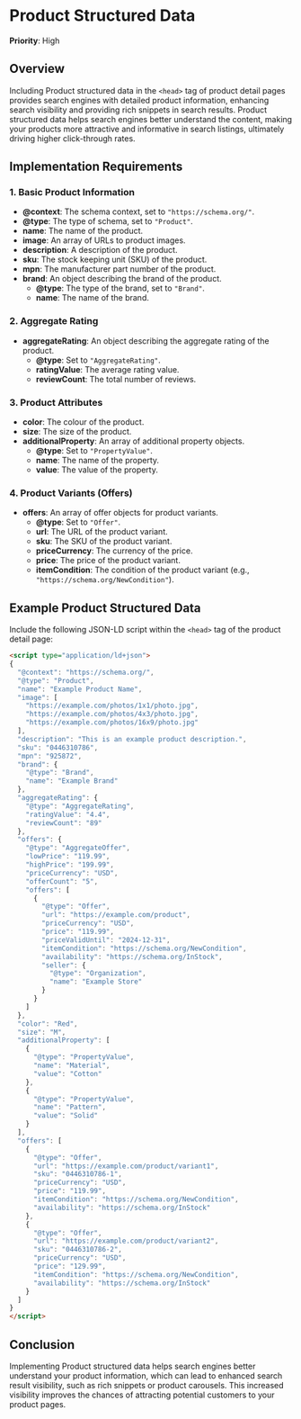 
# Product Structured Data

**Priority**: High

## Overview

Including Product structured data in the `<head>` tag of product detail pages provides search engines with detailed product information, enhancing search visibility and providing rich snippets in search results. Product structured data helps search engines better understand the content, making your products more attractive and informative in search listings, ultimately driving higher click-through rates.

## Implementation Requirements

### 1. Basic Product Information

- **@context**: The schema context, set to `"https://schema.org/"`.
- **@type**: The type of schema, set to `"Product"`.
- **name**: The name of the product.
- **image**: An array of URLs to product images.
- **description**: A description of the product.
- **sku**: The stock keeping unit (SKU) of the product.
- **mpn**: The manufacturer part number of the product.
- **brand**: An object describing the brand of the product.
  - **@type**: The type of the brand, set to `"Brand"`.
  - **name**: The name of the brand.

### 2. Aggregate Rating

- **aggregateRating**: An object describing the aggregate rating of the product.
  - **@type**: Set to `"AggregateRating"`.
  - **ratingValue**: The average rating value.
  - **reviewCount**: The total number of reviews.

### 3. Product Attributes

- **color**: The colour of the product.
- **size**: The size of the product.
- **additionalProperty**: An array of additional property objects.
  - **@type**: Set to `"PropertyValue"`.
  - **name**: The name of the property.
  - **value**: The value of the property.

### 4. Product Variants (Offers)

- **offers**: An array of offer objects for product variants.
  - **@type**: Set to `"Offer"`.
  - **url**: The URL of the product variant.
  - **sku**: The SKU of the product variant.
  - **priceCurrency**: The currency of the price.
  - **price**: The price of the product variant.
  - **itemCondition**: The condition of the product variant (e.g., `"https://schema.org/NewCondition"`).

## Example Product Structured Data

Include the following JSON-LD script within the `<head>` tag of the product detail page:

```html
<script type="application/ld+json">
{
  "@context": "https://schema.org/",
  "@type": "Product",
  "name": "Example Product Name",
  "image": [
    "https://example.com/photos/1x1/photo.jpg",
    "https://example.com/photos/4x3/photo.jpg",
    "https://example.com/photos/16x9/photo.jpg"
  ],
  "description": "This is an example product description.",
  "sku": "0446310786",
  "mpn": "925872",
  "brand": {
    "@type": "Brand",
    "name": "Example Brand"
  },
  "aggregateRating": {
    "@type": "AggregateRating",
    "ratingValue": "4.4",
    "reviewCount": "89"
  },
  "offers": {
    "@type": "AggregateOffer",
    "lowPrice": "119.99",
    "highPrice": "199.99",
    "priceCurrency": "USD",
    "offerCount": "5",
    "offers": [
      {
        "@type": "Offer",
        "url": "https://example.com/product",
        "priceCurrency": "USD",
        "price": "119.99",
        "priceValidUntil": "2024-12-31",
        "itemCondition": "https://schema.org/NewCondition",
        "availability": "https://schema.org/InStock",
        "seller": {
          "@type": "Organization",
          "name": "Example Store"
        }
      }
    ]
  },
  "color": "Red",
  "size": "M",
  "additionalProperty": [
    {
      "@type": "PropertyValue",
      "name": "Material",
      "value": "Cotton"
    },
    {
      "@type": "PropertyValue",
      "name": "Pattern",
      "value": "Solid"
    }
  ],
  "offers": [
    {
      "@type": "Offer",
      "url": "https://example.com/product/variant1",
      "sku": "0446310786-1",
      "priceCurrency": "USD",
      "price": "119.99",
      "itemCondition": "https://schema.org/NewCondition",
      "availability": "https://schema.org/InStock"
    },
    {
      "@type": "Offer",
      "url": "https://example.com/product/variant2",
      "sku": "0446310786-2",
      "priceCurrency": "USD",
      "price": "129.99",
      "itemCondition": "https://schema.org/NewCondition",
      "availability": "https://schema.org/InStock"
    }
  ]
}
</script>
```

## Conclusion

Implementing Product structured data helps search engines better understand your product information, which can lead to enhanced search result visibility, such as rich snippets or product carousels. This increased visibility improves the chances of attracting potential customers to your product pages.

